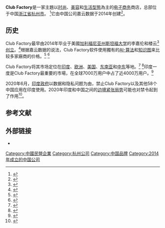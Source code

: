 {{Infobox website
| name                  = Club Factory
| logo                  = Club_Factory_Logo.jpg
| logo_caption          = Club Factory Logo
| screenshot            =
| collapsible           = 
| collapsetext          = 
| background            = 
| screenshot_size       =
| screenshot_alt        = 
| caption               = 
| type                  = [[电子商务|电子商务]]
| founded               = {{Start date and age|2014|6|7|df=yes}}
| location              = {{PRC}}[[浙江省|浙江省]][[杭州市|杭州市]]
| founder               = 李嘉伦<br>楼云
| services              = [[网络购物|网络购物]]
| registration         = 需要
| language             = 英語
| commercial           = 是
| area_served          =
| programming_language = 
| owner                = 嘉云数据
| subsid              = 
| url                 = [https://www.clubfactory.com/ Club Factory]
| current_status      = 在線
}}'''Club Factory'''是一家主題以[[时尚|时尚]]、[[美|美容]]和[[生活型態|生活型態]]為主的[[电子商务|电子商务]]商店，总部位于中国[[浙江省|浙江省]][[杭州市|杭州市]]。 <ref name="TOI_ClubFactory">{{Cite news|title=Have crossed 40 million users in India : Club Factory.|publisher=Times of India|date=7 September 2018|url=https://m.timesofindia.com/business/india-business/have-crossed-40-million-users-in-india-club-factory/articleshow/65725112.cms|accessdate=2020-10-09|archive-date=2021-01-29|archive-url=https://web.archive.org/web/20210129194817/https://m.timesofindia.com/business/india-business/have-crossed-40-million-users-in-india-club-factory/articleshow/65725112.cms|dead-url=no}}</ref>它由中国公司嘉云数据于2014年创建<ref>{{Cite news|title=Club Factory announces club shopping week|publisher=Business Standard News|date=13 September 2018|url=https://wap.business-standard.com/article/news-ani/club-factory-announces-club-shopping-week-118091300471_1.html}}</ref>。

== 历史 ==
Club Factory最早由2014年毕业于美國[[加利福尼亚州|加利福尼亚州]][[史丹佛大學|斯坦福大学]]的李嘉伦和楼云<ref>{{Cite news|title=Vincent Lou's journey from Facebook to Club Factory|publisher=Economic Times|date=3 August 2018|url=https://brandequity.economictimes.indiatimes.com/news/business-of-brands/vincent-lous-journey-from-facebook-to-club-factory/65249138|accessdate=2020-10-09|archive-date=2018-10-05|archive-url=https://web.archive.org/web/20181005112223/https://brandequity.economictimes.indiatimes.com/news/business-of-brands/vincent-lous-journey-from-facebook-to-club-factory/65249138|dead-url=no}}</ref>[[加利福尼亚州|创立]]。<ref>{{Cite news|title=Club Factory recently raised US$100 million.|date=25 April 2018|url=https://thelowdown.momentum.asia/club-factory-recently-raised-us100-million-who-are-they/|author=Hsiao|first=Samuel|accessdate=2020-10-09|archive-date=2018-10-05|archive-url=https://web.archive.org/web/20181005112336/https://thelowdown.momentum.asia/club-factory-recently-raised-us100-million-who-are-they/|dead-url=no}}</ref>根据嘉云数据的说法，Club Factory软件使用獨有的[[人工智能|AI-]][[算法|算法]]和[[Google知识图谱|知识图]]来比较多家廠商的价格。<ref>{{Cite news|title=Chinese online retailer Club Factory to scale up India operations|publisher="{{link-en||FashionUnited}}"|date=11 September 2018|url=https://fashionunited.in/news/retail/chinese-online-retailer-club-factory-to-scale-up-india-operations/2018091118847|accessdate=2020-10-09|archive-date=2018-10-05|archive-url=https://web.archive.org/web/20181005153331/https://fashionunited.in/news/retail/chinese-online-retailer-club-factory-to-scale-up-india-operations/2018091118847|dead-url=no}}</ref> <ref>{{Cite web|title=Club Factory Intensifies Focus on Indian Millennials|url=https://www.newsvoir.com/release/club-factory-intensifies-focus-on-indian-millennials-10637.html|accessdate=1 October 2018|author=|date=7 September 2018|first=|publisher=News Voir|archive-date=2018-10-05|archive-url=https://web.archive.org/web/20181005112704/https://www.newsvoir.com/release/club-factory-intensifies-focus-on-indian-millennials-10637.html|dead-url=no}}</ref>

Club Factory将其市场定位在[[印度|印度]]、[[欧洲|欧洲]]、[[美国|美国]]、[[东南亚|东南亚]]和[[中东|中东]]等地。<ref>{{Cite news|title=New online shopping app Club Factory launches in the Middle East|publisher=Mena Herald|date=11 October 2016|url=https://www.menaherald.com/en/business/retail-entertainment/new-online-shopping-app-club-factory-launches-middle-east|accessdate=2020-10-09|archive-date=2019-07-11|archive-url=https://web.archive.org/web/20190711152342/https://www.menaherald.com/en/business/retail-entertainment/new-online-shopping-app-club-factory-launches-middle-east|dead-url=no}}</ref> <ref>{{Cite news|title=Cross-border e-commerce platform Club Factory banks USD100 M to fuel expansion in Southeast Asia and Middle East|publisher=KrAsia News|date=27 February 2018|url=https://kr-asia.com/cross-border-e-commerce-platform-club-factory-banks-usd100-m-to-fuel-expansion-in-southeast-asia-and-middle-east/|accessdate=2020-10-09|archive-date=2020-12-01|archive-url=https://web.archive.org/web/20201201083139/https://kr-asia.com/cross-border-e-commerce-platform-club-factory-banks-usd100-m-to-fuel-expansion-in-southeast-asia-and-middle-east|dead-url=no}}</ref>印度一度是Club Factory最重要的市場，在全球7000万用户中占了近4000万用户。<ref name="TOI_ClubFactory">{{Cite news|title=Have crossed 40 million users in India : Club Factory.|publisher=Times of India|date=7 September 2018|url=https://m.timesofindia.com/business/india-business/have-crossed-40-million-users-in-india-club-factory/articleshow/65725112.cms}}</ref>

2020年6月，[[印度政府|印度政府]]以数据和隐私问题为由，禁止Club Factory以及其他58个中国应用在印度使用。2020年印度和中国之间的[[2020年中印边境冲突|边境紧张局势]]可能也对禁令起到了作用<ref>{{Cite web|title=Govt bans 59 Chinese apps including TikTok as border tensions simmer in Ladakh|url=https://www.indiatoday.in/india/story/centre-announces-ban-chinese-apps-privacy-issues-1695265-2020-06-29|accessdate=2020-06-29|author=Shrivastava|first=Rahul|work=India Today|language=en|archive-date=2020-09-20|archive-url=https://web.archive.org/web/20200920143207/https://www.indiatoday.in/india/story/centre-announces-ban-chinese-apps-privacy-issues-1695265-2020-06-29|dead-url=no}}</ref>。 

== 参考文献 ==
{{Reflist}}

== 外部链接 ==

* {{Official website|https://www.clubfactory.com/}}

[[Category:中國民營企業|Category:中國民營企業]]
[[Category:杭州公司|Category:杭州公司]]
[[Category:中国品牌|Category:中国品牌]]
[[Category:2014年成立的中国公司|Category:2014年成立的中国公司]]